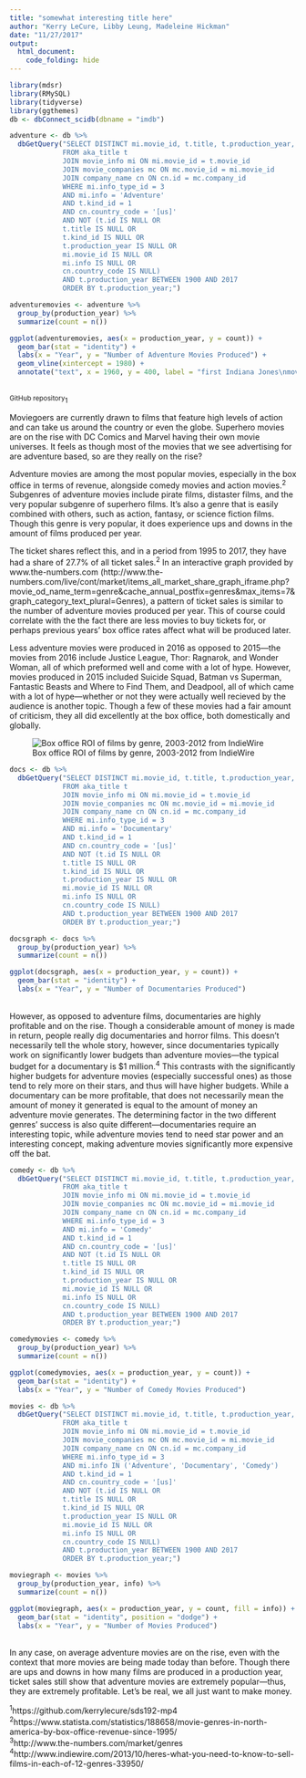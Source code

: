 ```yaml
---
title: "somewhat interesting title here"
author: "Kerry LeCure, Libby Leung, Madeleine Hickman"
date: "11/27/2017"
output:
  html_document:
    code_folding: hide
---
```

```r
library(mdsr) 
library(RMySQL) 
library(tidyverse)
library(ggthemes) 
db <- dbConnect_scidb(dbname = "imdb") 
```
```r
adventure <- db %>% 
  dbGetQuery("SELECT DISTINCT mi.movie_id, t.title, t.production_year, mi.info
             FROM aka_title t
             JOIN movie_info mi ON mi.movie_id = t.movie_id
             JOIN movie_companies mc ON mc.movie_id = mi.movie_id
             JOIN company_name cn ON cn.id = mc.company_id
             WHERE mi.info_type_id = 3
             AND mi.info = 'Adventure'
             AND t.kind_id = 1
             AND cn.country_code = '[us]'
             AND NOT (t.id IS NULL OR
             t.title IS NULL OR
             t.kind_id IS NULL OR
             t.production_year IS NULL OR
             mi.movie_id IS NULL OR
             mi.info IS NULL OR
             cn.country_code IS NULL)
             AND t.production_year BETWEEN 1900 AND 2017
             ORDER BY t.production_year;")
```
```r
adventuremovies <- adventure %>%
  group_by(production_year) %>%
  summarize(count = n())
```
```r
ggplot(adventuremovies, aes(x = production_year, y = count)) +
  geom_bar(stat = "identity") +
  labs(x = "Year", y = "Number of Adventure Movies Produced") +
  geom_vline(xintercept = 1980) +
  annotate("text", x = 1960, y = 400, label = "first Indiana Jones\nmovie produced")
```
</br><small>GitHub repository</small><sub>1</sub>


Moviegoers are currently drawn to films that feature high levels of action and can take us around the country or even the globe. Superhero movies are on the rise with DC Comics and Marvel having their own movie universes. It feels as though most of the movies that we see advertising for are adventure based, so are they really on the rise?

Adventure movies are among the most popular movies, especially in the box office in terms of revenue, alongside comedy movies and action movies.<sup>2</sup> Subgenres of adventure movies include pirate films, distaster films, and the very popular subgenre of superhero films. It's also a genre that is easily combined with others, such as action, fantasy, or science fiction films. Though this genre is very popular, it does experience ups and downs in the amount of films produced per year.

The ticket shares reflect this, and in a period from 1995 to 2017, they have had a share of 27.7% of all ticket sales.<sup>2</sup> In an interactive graph provided by www.the-numbers.com (http://www.the-numbers.com/live/cont/market/items_all_market_share_graph_iframe.php?movie_od_name_term=genre&cache_annual_postfix=genres&max_items=7&graph_category_text_plural=Genres), a pattern of ticket sales is similar to the number of adventure movies produced per year. This of course could correlate with the the fact there are less movies to buy tickets for, or perhaps previous years' box office rates affect what will be produced later.

Less adventure movies were produced in 2016 as opposed to 2015—the movies from 2016 include Justice League, Thor: Ragnarok, and Wonder Woman, all of which preformed well and come with a lot of hype. However, movies produced in 2015 included Suicide Squad, Batman vs Superman, Fantastic Beasts and Where to Find Them, and Deadpool, all of which came with a lot of hype—whether or not they were actually well recieved by the audience is another topic. Though a few of these movies had a fair amount of criticism, they all did excellently at the box office, both domestically and globally.

![Box office ROI of films by genre, 2003-2012 from IndieWire](http://dl9fvu4r30qs1.cloudfront.net/40/03/7b85079b4830928d0b87f28cca2c/return-on-investment-by-genre.jpg)
```r
docs <- db %>% 
  dbGetQuery("SELECT DISTINCT mi.movie_id, t.title, t.production_year, mi.info
             FROM aka_title t
             JOIN movie_info mi ON mi.movie_id = t.movie_id
             JOIN movie_companies mc ON mc.movie_id = mi.movie_id
             JOIN company_name cn ON cn.id = mc.company_id
             WHERE mi.info_type_id = 3
             AND mi.info = 'Documentary'
             AND t.kind_id = 1
             AND cn.country_code = '[us]'
             AND NOT (t.id IS NULL OR
             t.title IS NULL OR
             t.kind_id IS NULL OR
             t.production_year IS NULL OR
             mi.movie_id IS NULL OR
             mi.info IS NULL OR
             cn.country_code IS NULL)
             AND t.production_year BETWEEN 1900 AND 2017
             ORDER BY t.production_year;")
```
```r
docsgraph <- docs %>%
  group_by(production_year) %>%
  summarize(count = n())
```
```r
ggplot(docsgraph, aes(x = production_year, y = count)) +
  geom_bar(stat = "identity") +
  labs(x = "Year", y = "Number of Documentaries Produced")
```
</br>However, as opposed to adventure films, documentaries are highly profitable and on the rise. Though a considerable amount of money is made in return, people really dig documentaries and horror films. This doesn't necessarily tell the whole story, however, since documentaries typically work on significantly lower budgets than adventure movies—the typical budget for a documentary is $1 million.<sup>4</sup> This contrasts with the significantly higher budgets for adventure movies (especially successful ones) as those tend to rely more on their stars, and thus will have higher budgets. While a documentary can be more profitable, that does not necessarily mean the amount of money it generated is equal to the amount of money an adventure movie generates. The determining factor in the two different genres' success is also quite different—documentaries require an interesting topic, while adventure movies tend to need star power and an interesting concept, making adventure movies significantly more expensive off the bat.
```r
comedy <- db %>% 
  dbGetQuery("SELECT DISTINCT mi.movie_id, t.title, t.production_year, mi.info
             FROM aka_title t
             JOIN movie_info mi ON mi.movie_id = t.movie_id
             JOIN movie_companies mc ON mc.movie_id = mi.movie_id
             JOIN company_name cn ON cn.id = mc.company_id
             WHERE mi.info_type_id = 3
             AND mi.info = 'Comedy'
             AND t.kind_id = 1
             AND cn.country_code = '[us]'
             AND NOT (t.id IS NULL OR
             t.title IS NULL OR
             t.kind_id IS NULL OR
             t.production_year IS NULL OR
             mi.movie_id IS NULL OR
             mi.info IS NULL OR
             cn.country_code IS NULL)
             AND t.production_year BETWEEN 1900 AND 2017
             ORDER BY t.production_year;")
```
```r
comedymovies <- comedy %>%
  group_by(production_year) %>%
  summarize(count = n())
```
```r
ggplot(comedymovies, aes(x = production_year, y = count)) +
  geom_bar(stat = "identity") +
  labs(x = "Year", y = "Number of Comedy Movies Produced")
```
```r
movies <- db %>% 
  dbGetQuery("SELECT DISTINCT mi.movie_id, t.title, t.production_year, mi.info
             FROM aka_title t
             JOIN movie_info mi ON mi.movie_id = t.movie_id
             JOIN movie_companies mc ON mc.movie_id = mi.movie_id
             JOIN company_name cn ON cn.id = mc.company_id
             WHERE mi.info_type_id = 3
             AND mi.info IN ('Adventure', 'Documentary', 'Comedy')
             AND t.kind_id = 1
             AND cn.country_code = '[us]'
             AND NOT (t.id IS NULL OR
             t.title IS NULL OR
             t.kind_id IS NULL OR
             t.production_year IS NULL OR
             mi.movie_id IS NULL OR
             mi.info IS NULL OR
             cn.country_code IS NULL)
             AND t.production_year BETWEEN 1900 AND 2017
             ORDER BY t.production_year;")
```
```r
moviegraph <- movies %>%
  group_by(production_year, info) %>%
  summarize(count = n())
```
```r
ggplot(moviegraph, aes(x = production_year, y = count, fill = info)) +
  geom_bar(stat = "identity", position = "dodge") +
  labs(x = "Year", y = "Number of Movies Produced")
```
</br>In any case, on average adventure movies are on the rise, even with the context that more movies are being made today than before. Though there are ups and downs in how many films are produced in a production year, ticket sales still show that adventure movies are extremely popular—thus, they are extremely profitable. Let's be real, we all just want to make money.

<sup>1</sup>https://github.com/kerrylecure/sds192-mp4 </br>
<sup>2</sup>https://www.statista.com/statistics/188658/movie-genres-in-north-america-by-box-office-revenue-since-1995/ </br>
<sup>3</sup>http://www.the-numbers.com/market/genres </br>
<sup>4</sup>http://www.indiewire.com/2013/10/heres-what-you-need-to-know-to-sell-films-in-each-of-12-genres-33950/